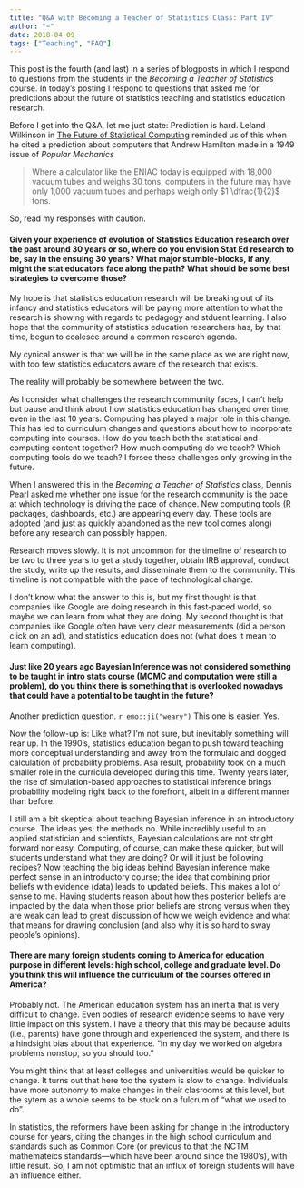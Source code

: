 ```yaml
---
title: "Q&A with Becoming a Teacher of Statistics Class: Part IV"
author: "~"
date: 2018-04-09
tags: ["Teaching", "FAQ"]
---
```


This post is the fourth (and last) in a series of blogposts in which I respond to questions from the students in the *Becoming a Teacher of Statistics* course. In today's posting I respond to questions that asked me for predictions about the future of statistics teaching and statistics education research.

Before I get into the Q&amp;A, let me just state: Prediction is hard. Leland Wilkinson in [The Future of Statistical Computing](https://www.tandfonline.com/doi/abs/10.1198/004017008000000460) reminded us of this when he cited a prediction about computers that Andrew Hamilton made in a 1949 issue of *Popular Mechanics*

> Where a calculator like the ENIAC today is equipped with 18,000 vacuum tubes and weighs 30 tons, computers in the future may have only 1,000 vacuum tubes and perhaps weigh only $1 \dfrac{1}{2}$ tons.

So, read my responses with caution. 

#### Given your experience of evolution of Statistics Education research over the past around 30 years or so, where do you envision Stat Ed research to be, say in the ensuing 30 years? What major stumble-blocks, if any, might the stat educators face along the path? What should be some best strategies to overcome those?

My hope is that statistics education research will be breaking out of its infancy and statistics educators will be paying more attention to what the research is showing with regards to pedagogy and stduent learning. I also hope that the community of statistics education researchers has, by that time, begun to coalesce around a common research agenda. 

My cynical answer is that we will be in the same place as we are right now, with too few statistics educators aware of the research that exists. 

The reality will probably be somewhere between the two. 

As I consider what challenges the research community faces, I can't help but pause and think about how statistics education has changed over time, even in the last 10 years. Computing has played a major role in this change. This has led to curriculum changes and questions about how to incorporate computing into courses. How do you teach both the statistical and computing content together? How much computing do we teach? Which computing tools do we teach? I forsee these challenges only growing in the future.

When I answered this in the *Becoming a Teacher of Statistics* class, Dennis Pearl asked me whether one issue for the research community is the pace at which technology is driving the pace of change. New computing tools (R packages, dashboards, etc.) are appearing every day. These tools are adopted (and just as quickly abandoned as the new tool comes along) before any research can possibly happen.

Research moves slowly. It is not uncommon for the timeline of research to be two to three years to get a study together, obtain IRB approval, conduct the study, write up the results, and disseminate them to the community. This timeline is not compatible with the pace of technological change.

I don't know what the answer to this is, but my first thought is that companies like Google are doing research in this fast-paced world, so maybe we can learn from what they are doing. My second thought is that companies like Google often have very clear measurements (did a person click on an ad), and statistics education does not (what does it mean to learn computing). 


#### Just like 20 years ago Bayesian Inference was not considered something to be taught in intro stats course (MCMC and computation were still a problem), do you think there is something that is overlooked nowadays that could have a potential to be taught in the future?

Another prediction question. `r emo::ji("weary")` This one is easier. Yes.

Now the follow-up is: Like what? I'm not sure, but inevitably something will rear up. In the 1990's, statistics education began to push toward teaching more conceptual understanding and away from the formulaic and dogged calculation of probability problems. Asa result, probability took on a much smaller role in the curricula developed during this time. Twenty years later, the rise of simulation-based approaches to statistical inference brings probability modeling right back to the forefront, albeit in a different manner than before. 

I still am a bit skeptical about teaching Bayesian inference in an introductory course. The ideas yes; the methods no. While incredibly useful to an applied statistician and scientists, Bayesian calculations are not stright forward nor easy. Computing, of course, can make these quicker, but will students understand what they are doing? Or will it just be following recipes? Now teaching the big ideas behind Bayesian inference make perfect sense in an introductory course; the idea that combining prior beliefs with evidence (data) leads to updated beliefs. This makes a lot of sense to me. Having students reason about how thes posterior beliefs are impacted by the data when those prior beliefs are strong versus when they are weak can lead to great discussion of how we weigh evidence and what that means for drawing conclusion (and also why it is so hard to sway people's opinions). 


#### There are many foreign students coming to America for education purpose in different levels: high school, college and graduate level. Do you think this will influence the curriculum of the courses offered in America?

Probably not. The American education system has an inertia that is very difficult to change. Even oodles of research evidence seems to have very little impact on this system. I have a theory that this may be because adults (i.e., parents) have gone through and experienced the system, and there is a hindsight bias about that experience. "In my day we worked on algebra problems nonstop, so you should too."

You might think that at least colleges and universities would be quicker to change. It turns out that here too the system is slow to change. Individuals have more autonomy to make changes in their clasrooms at this level, but the sytem as a whole seems to be stuck on a fulcrum of "what we used to do". 

In statistics, the reformers have been asking for change in the introductory course for years, citing the changes in the high school curriculum and standards such as Common Core (or previous to that the NCTM mathemateics standards---which have been around since the 1980's), with little result. So, I am not optimistic that an influx of foreign students will have an influence either.


